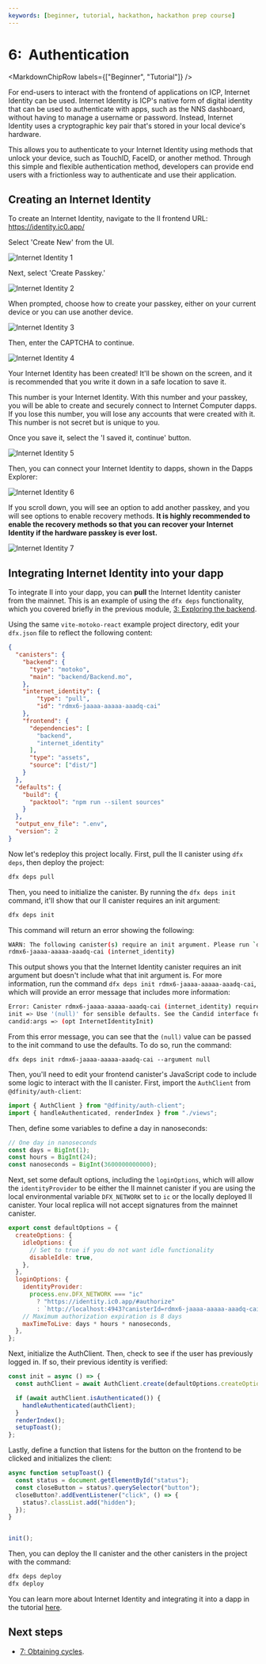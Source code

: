```yaml
---
keywords: [beginner, tutorial, hackathon, hackathon prep course]
---
```




# 6:  Authentication

<MarkdownChipRow labels={["Beginner", "Tutorial"]} />



For end-users to interact with the frontend of applications on ICP, Internet Identity can be used. Internet Identity is ICP's native form of digital identity that can be used to authenticate with apps, such as the NNS dashboard, without having to manage a username or password. Instead, Internet Identity uses a cryptographic key pair that's stored in your local device's hardware.

This allows you to authenticate to your Internet Identity using methods that unlock your device, such as TouchID, FaceID, or another method. Through this simple and flexible authentication method, developers can provide end users with a frictionless way to authenticate and use their application.

## Creating an Internet Identity

To create an Internet Identity, navigate to the II frontend URL: https://identity.ic0.app/

Select 'Create New' from the UI.

![Internet Identity 1](_attachments/II_1.png)

Next, select 'Create Passkey.'

![Internet Identity 2](_attachments/II_2.png)

When prompted, choose how to create your passkey, either on your current device or you can use another device.

![Internet Identity 3](_attachments/II_3.png)

Then, enter the CAPTCHA to continue.

![Internet Identity 4](_attachments/II_4.png)

Your Internet Identity has been created! It'll be shown on the screen, and it is recommended that you write it down in a safe location to save it.

This number is your Internet Identity. With this number and your passkey, you will be able to create and securely connect to Internet Computer dapps. If you lose this number, you will lose any accounts that were created with it. This number is not secret but is unique to you.

Once you save it, select the 'I saved it, continue' button.

![Internet Identity 5](_attachments/II_5.png)

Then, you can connect your Internet Identity to dapps, shown in the Dapps Explorer:

![Internet Identity 6](_attachments/II_6.png)

If you scroll down, you will see an option to add another passkey, and you will see options to enable recovery methods. **It is highly recommended to enable the recovery methods so that you can recover your Internet Identity if the hardware passkey is ever lost.**

![Internet Identity 7](_attachments/II_7.png)

## Integrating Internet Identity into your dapp

To integrate II into your dapp, you can **pull** the Internet Identity canister from the mainnet. This is an example of using the `dfx deps` functionality, which you covered briefly in the previous module, [3: Exploring the backend](/docs/tutorials/hackathon-prep-course/exploring-the-backend).

Using the same `vite-motoko-react` example project directory, edit your `dfx.json` file to reflect the following content:

```json title="dfx.json"
{
  "canisters": {
    "backend": {
      "type": "motoko",
      "main": "backend/Backend.mo",
    },
    "internet_identity": {
        "type": "pull",
        "id": "rdmx6-jaaaa-aaaaa-aaadq-cai"
    },
    "frontend": {
      "dependencies": [
        "backend",
        "internet_identity"
      ],
      "type": "assets",
      "source": ["dist/"]
    }
  },
  "defaults": {
    "build": {
      "packtool": "npm run --silent sources"
    }
  },
  "output_env_file": ".env",
  "version": 2
}
```

Now let's redeploy this project locally. First, pull the II canister using `dfx deps`, then deploy the project:

```bash
dfx deps pull
```

Then, you need to initialize the canister. By running the `dfx deps init` command, it'll show that our II canister requires an init argument:

```bash
dfx deps init
```

This command will return an error showing the following:

```bash
WARN: The following canister(s) require an init argument. Please run `dfx deps init <NAME/PRINCIPAL>` to set them individually:
rdmx6-jaaaa-aaaaa-aaadq-cai (internet_identity)
```

This output shows you that the Internet Identity canister requires an init argument but doesn't include what that init argument is. For more information, run the command `dfx deps init rdmx6-jaaaa-aaaaa-aaadq-cai`, which will provide an error message that includes more information:

```bash
Error: Canister rdmx6-jaaaa-aaaaa-aaadq-cai (internet_identity) requires an init argument. The following info might be helpful:
init => Use '(null)' for sensible defaults. See the Candid interface for more details.
candid:args => (opt InternetIdentityInit)
```

From this error message, you can see that the `(null)` value can be passed to the init command to use the defaults. To do so, run the command:

```
dfx deps init rdmx6-jaaaa-aaaaa-aaadq-cai --argument null
```

Then, you'll need to edit your frontend canister's JavaScript code to include some logic to interact with the II canister. First, import the `AuthClient` from `@dfinity/auth-client`:

```javascript title="src/declarations/frontend/index.js"
import { AuthClient } from "@dfinity/auth-client";
import { handleAuthenticated, renderIndex } from "./views";
```

Then, define some variables to define a day in nanoseconds:

```javascript title="src/declarations/frontend/index.js"
// One day in nanoseconds
const days = BigInt(1);
const hours = BigInt(24);
const nanoseconds = BigInt(3600000000000);
```

Next, set some default options, including the `loginOptions`, which will allow the `identityProvider` to be either the II mainnet canister if you are using the local environmental variable `DFX_NETWORK` set to `ic` or the locally deployed II canister. Your local replica will not accept signatures from the mainnet canister.

```javascript title="src/declarations/frontend/index.js"
export const defaultOptions = {
  createOptions: {
    idleOptions: {
      // Set to true if you do not want idle functionality
      disableIdle: true,
    },
  },
  loginOptions: {
    identityProvider:
      process.env.DFX_NETWORK === "ic"
        ? "https://identity.ic0.app/#authorize"
        : `http://localhost:4943?canisterId=rdmx6-jaaaa-aaaaa-aaadq-cai#authorize`,
    // Maximum authorization expiration is 8 days
    maxTimeToLive: days * hours * nanoseconds,
  },
};
```

Next, initialize the AuthClient. Then, check to see if the user has previously logged in. If so, their previous identity is verified:

```javascript title="src/declarations/frontend/index.js"
const init = async () => {
  const authClient = await AuthClient.create(defaultOptions.createOptions);

  if (await authClient.isAuthenticated()) {
    handleAuthenticated(authClient);
  }
  renderIndex();
  setupToast();
};
```

Lastly, define a function that listens for the button on the frontend to be clicked and initializes the client:

```javascript title="src/declarations/frontend/index.js"
async function setupToast() {
  const status = document.getElementById("status");
  const closeButton = status?.querySelector("button");
  closeButton?.addEventListener("click", () => {
    status?.classList.add("hidden");
  });
}


init();
```

Then, you can deploy the II canister and the other canisters in the project with the command:

```bash
dfx deps deploy
dfx deploy
```

You can learn more about Internet Identity and integrating it into a dapp in the tutorial [here](/docs/tutorials/developer-journey/level-3/3.5-identities-and-auth).

## Next steps

- [7: Obtaining cycles](/docs/tutorials/hackathon-prep-course/obtaining-cycles).